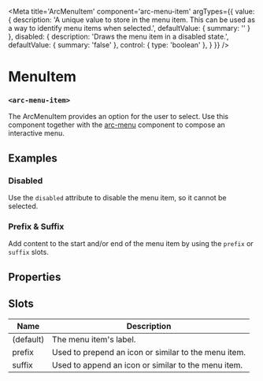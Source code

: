
<Meta
title='ArcMenuItem'
component='arc-menu-item'
argTypes={{
    value: {
      description: 'A unique value to store in the menu item. This can be used as a way to identify menu items when selected.',
      defaultValue: { summary: '' }
    },
    disabled: {
      description: 'Draws the menu item in a disabled state.',
      defaultValue: { summary: 'false' },
      control: { type: 'boolean' },
    }
}} />

# MenuItem
### `<arc-menu-item>`

The ArcMenuItem provides an option for the user to select.
Use this component together with the [arc-menu](?path=/story/arcmenu--default) component to compose an interactive menu.

<Canvas>
  <Story name="Default" story={stories.Default} />
</Canvas>

## Examples
### Disabled
Use the `disabled` attribute to disable the menu item, so it cannot be selected.

<Canvas>
  <Story name="Disabled" story={stories.Disabled} />
</Canvas>

### Prefix & Suffix
Add content to the start and/or end of the menu item by using the `prefix` or `suffix` slots.

<Canvas>
  <Story name="PrefixSuffix" story={stories.PrefixSuffix} />
</Canvas>

## Properties
<ArgsTable story="Default" />

## Slots

| Name         | Description                                               |
|--------------|-----------------------------------------------------------|
| (default)    | The menu item's label.                                    |
| prefix       | Used to prepend an icon or similar to the menu item.      |
| suffix       | Used to append an icon or similar to the menu item.       |
